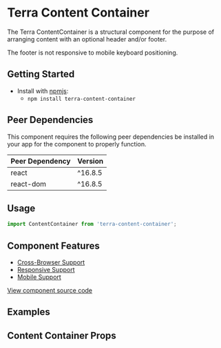 


<Badge />

# Terra Content Container

The Terra ContentContainer is a structural component for the purpose of arranging content with an optional header and/or footer.

The footer is not responsive to mobile keyboard positioning.

## Getting Started

- Install with [npmjs](https://www.npmjs.com):
  - `npm install terra-content-container`

<!-- AUTO-GENERATED-CONTENT:START Peer Dependencies -->
## Peer Dependencies

This component requires the following peer dependencies be installed in your app for the component to properly function.

| Peer Dependency | Version |
|-|-|
| react | ^16.8.5 |
| react-dom | ^16.8.5 |



<!-- AUTO-GENERATED-CONTENT:END -->

## Usage

```jsx
import ContentContainer from 'terra-content-container';
```

## Component Features
* [Cross-Browser Support](https://engineering.cerner.com/terra-ui/contributing/terra-ui/component-standards#cross-browser-support)
* [Responsive Support](https://engineering.cerner.com/terra-ui/contributing/terra-ui/component-standards#responsive-support)
* [Mobile Support](https://engineering.cerner.com/terra-ui/contributing/terra-ui/component-standards#mobile-support)

[View component source code](https://github.com/cerner/terra-core/tree/master/packages/terra-content-container)

## Examples
<ContentContainerStandard title="Standard Container" />
<ContentContainerFill title="Fill Container" />
<ContentContainerScrollRef title="Scroll Ref Container" />

## Content Container Props
<ContentContainerPropsTable />
